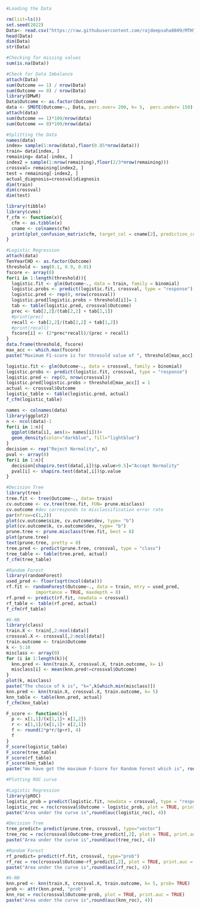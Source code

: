 ```{r}
#Loading the Data

rm(list=ls())
set.seed(2022)
Data<- read.csv("https://raw.githubusercontent.com/rajdeepsaha0809/MTH514A-Multivariate-Project/main/diabetes.csv")
head(Data)
dim(Data)
str(Data)
```
```{r}
#Checking for missing values
sum(is.na(Data))
```
```{r}
#Check for Data Imbalance
attach(Data)
sum(Outcome == 1) / nrow(Data)
sum(Outcome == 0) / nrow(Data)
library(DMwR)
Data$Outcome <- as.factor(Outcome)
data <- SMOTE(Outcome~., Data, perc.over= 200, k= 5,  perc.under= 150)
attach(data)
sum(Outcome == 1)*100/nrow(data)
sum(Outcome == 0)*100/nrow(data)
```
```{r}
#Splitting the Data
names(data)
index= sample(1:nrow(data),floor(0.85*nrow(data)))
train= data[index, ]
remaining= data[-index, ]
index2 = sample(1:nrow(remaining),floor(2/3*nrow(remaining)))
crossval= remaining[index2, ]
test = remaining[-index2, ]
actual_diagnosis=crossval$diagnosis
dim(train)
dim(crossval)
dim(test)
```
```{r}
library(tibble)
library(cvms)
f_cfm <- function(x){
  cfm <- as.tibble(x)
  cname <- colnames(cfm)
  print(plot_confusion_matrix(cfm, target_col = cname[2], prediction_col =  cname[1], counts_col = cname[3]))
}
```

```{r}
#Logistic Regression
attach(data)
TenYearCHD <- as.factor(Outcome)
threshold <- seq(0.1, 0.9, 0.01)
fscore <- array(0)
for(i in 1:length(threshold)){
  logistic.fit <- glm(Outcome~., data = train, family = binomial)
  logistic.probs <- predict(logistic.fit, crossval, type = "response")
  logistic.pred <- rep(0, nrow(crossval))
  logistic.pred[logistic.probs > threshold[i]]= 1
  tab <- table(logistic.pred, crossval$Outcome)
  prec <- tab[2,2]/(tab[2,2] + tab[2,1])
  #print(prec)
  recall <- tab[2,2]/(tab[2,2] + tab[1,2])
  #print(recall)
  fscore[i] <- (2*prec*recall)/(prec + recall)
}
data.frame(threshold, fscore)
max_acc <- which.max(fscore)
paste("Maximum F1-score is for thresold value of ", threshold[max_acc], " and is = ",round(fscore[max_acc],4))

logistic.fit <- glm(Outcome~., data = crossval, family = binomial)
logistic.probs <- predict(logistic.fit, crossval, type = "response")
logistic.pred <- rep(0, nrow(crossval))
logistic.pred[logistic.probs > threshold[max_acc]] = 1
actual <- crossval$Outcome
logistic_table <- table(logistic.pred, actual)
f_cfm(logistic_table)
```
```{r}
names <- colnames(data)
library(ggplot2)
n <- ncol(data)-1
for(i in 1:n){
  ggplot(data[i], aes(x= names[i]))+
  geom_density(color="darkblue", fill="lightblue")
}
decision <- rep("Reject Normality", n)
pval <- array(0)
for(i in 1:n){
  decision[shapiro.test(data[,i])$p.value>0.5]="Accept Normality"
  pval[i] <- shapiro.test(data[,i])$p.value
}
```

```{r}
#Decision Tree
library(tree)
tree.fit <- tree(Outcome~., data= train)
cv.outcome <- cv.tree(tree.fit, FUN= prune.misclass)
cv.outcome #dev corresponds to misclassification error rate
par(mfrow=c(1,2))
plot(cv.outcome$size, cv.outcome$dev, type= "b")
plot(cv.outcome$k, cv.outcome$dev, type= "b")
prune.tree <- prune.misclass(tree.fit, best = 8)
plot(prune.tree)
text(prune.tree, pretty = 0)
tree.pred <- predict(prune.tree, crossval, type = "class")
tree_table <- table(tree.pred, actual)
f_cfm(tree_table)
```
```{r}
#Random Forest
library(randomForest)
used_pred <- floor(sqrt(ncol(data)))
rf.fit <- randomForest(Outcome~., data = train, mtry = used_pred,
           importance = TRUE, maxdepth = 8)
rf.pred <- predict(rf.fit, newdata = crossval)
rf_table <- table(rf.pred, actual)
f_cfm(rf_table)
```
```{r}
#k-NN
library(class)
train.X <- train[,2:ncol(data)]
crossval.X <- crossval[,2:ncol(data)]
train.outcome <- train$Outcome
k <- 5:10
misclass <- array(0)
for (i in 1:length(k)){
  knn.pred <- knn(train.X, crossval.X, train.outcome, k= i)
  misclass[i] <- mean(knn.pred!=crossval$Outcome)
}
plot(k, misclass)
paste("The choice of k is", "k=",k[which.min(misclass)])
knn.pred <- knn(train.X, crossval.X, train.outcome, k= 5)
knn_table <- table(knn.pred, actual)
f_cfm(knn_table)
```
```{r}
F_score <- function(x){
  p <- x[1,1]/(x[1,1]+ x[1,2])
  r <- x[1,1]/(x[1,1]+ x[2,1])
  f <- round(2*p*r/(p+r), 4)
  f
}
F_score(logistic_table)
F_score(tree_table)
F_score(rf_table)
F_score(knn_table)
paste("We have got the maximum F-Score for Random Forest which is", round(F_score(rf_table), 4))
```
```{r}
#Plotting ROC curve

#Logistic Regression
library(pROC)
logistic_prob = predict(logistic.fit, newdata = crossval, type = "response")
logistic_roc = roc(crossval$Outcome ~ logistic_prob, plot = TRUE, print.auc = TRUE)
paste("Area under the curve is",round(auc(logistic_roc), 4))

#Decision Tree
tree_predict= predict(prune.tree, crossval, type="vector")
tree_roc = roc(crossval$Outcome~tree_predict[,2], plot = TRUE, print.auc = TRUE)
paste("Area under the curve is",round(auc(tree_roc), 4))

#Random Forest
rf_predict= predict(rf.fit, crossval, type="prob")
rf_roc = roc(crossval$Outcome~rf_predict[,2], plot = TRUE, print.auc = TRUE)
paste("Area under the curve is",round(auc(rf_roc), 4))

#k-NN
knn.pred <- knn(train.X, crossval.X, train.outcome, k= 5, prob= TRUE)
prob <- attr(knn.pred, "prob")
knn_roc = roc(crossval$Outcome~prob, plot = TRUE, print.auc = TRUE)
paste("Area under the curve is",round(auc(knn_roc), 4))
```
